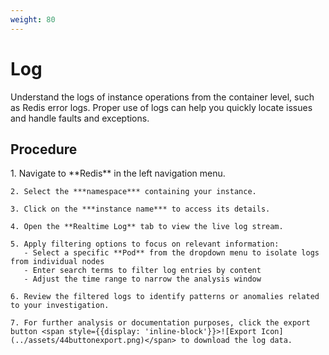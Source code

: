 ```yaml
---
weight: 80
---
```


# Log

Understand the logs of instance operations from the container level, such as Redis error logs. Proper use of logs can help you quickly locate issues and handle faults and exceptions.

## Procedure

<Tabs>
  <Tab label="Web Console">
    1. Navigate to **Redis** in the left navigation menu.
    
    2. Select the ***namespace*** containing your instance.
    
    3. Click on the ***instance name*** to access its details.
    
    4. Open the **Realtime Log** tab to view the live log stream.
    
    5. Apply filtering options to focus on relevant information:
       - Select a specific **Pod** from the dropdown menu to isolate logs from individual nodes
       - Enter search terms to filter log entries by content
       - Adjust the time range to narrow the analysis window
    
    6. Review the filtered logs to identify patterns or anomalies related to your investigation.
    
    7. For further analysis or documentation purposes, click the export button <span style={{display: 'inline-block'}}>![Export Icon](../assets/44buttonexport.png)</span> to download the log data.
  </Tab>
</Tabs>
